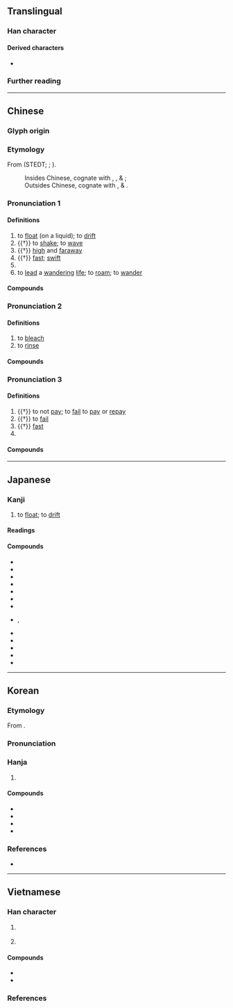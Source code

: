 {{character info}}
==Translingual==
{{stroke order|strokes=14}}

===Han character===
{{Han char|rn=85|rad=水|as=11|sn=14|four=31191|canj=EMWF|ids=⿰氵票}}

====Derived characters====
* {{l|mul|[[𡁼]], [[𨆺]], [[𨮶]], [[㵱]], [[薸]]}}

===Further reading===
{{Han ref|kx=0644.220|dkj=18102|dj=1053.010|hdz=31720.010|uh=6F02}}

----

==Chinese==
{{zh-forms|alt=𣻔,𣿖,𤄚,𠷻}}

===Glyph origin===
{{Han etym}}
{{Han compound|水|票|alt1=氵|t1=water|ls=psc}}

===Etymology===
From {{inh|zh|sit-pro|*pyaw||swim, float, raft}} (STEDT; {{zh-ref|Benedict, 1972}}; {{zh-ref|Schuessler, 2007}}).

:Insides Chinese, cognate with {{och-l|浮|to float}}, {{och-l|柎|raft}}, {{och-l|泭}} & {{och-l|桴|raft, beam}};
:Outsides Chinese, cognate with {{cog|bo|tr='pʰyo-ba|t=swim, float, soar}}, & {{cog|kac|tr=pyau ~ byau|t=fly, float; play, shoot, as a fish}}.

===Pronunciation 1===
{{zh-pron
|m=piāo
|c=piu1
|h=pfs=phêu
|mb=piáu
|md=piĕu
|mn=ml:phiau
|mn-t=piou1/piao1
|w=1phiau
|mc=1
|oc=n,1
|cat=v,a
}}

====Definitions====
{{zh-hanzi}}

# to [[float]] (on a liquid); to [[drift]]
# {{†}} to [[shake]]; to [[wave]]
# {{†}} [[high]] and [[faraway]]
# {{†}} [[fast]]; [[swift]]
# {{zh-alt-form|飄|to [[drift]] (in air); to [[blow]]}}
# to [[lead]] a [[wandering]] [[life]]; to [[roam]]; to [[wander]]

====Compounds====
{{zh-der|fold=1|漂泊|漂泛|漂浮|漂海|漂流|漂兒|漂洋過海|漂移|漂游|浮漂|漂漂|流血漂鹵|眾喣漂山|漂搖|海漂杯|漂沙|漂潑|漂然|漂蕩子弟|漂送|漂洋|打水漂兒|漂金|漂淪|漂零蓬斷|漂鳥|漂蕩|漂絮|漂流物|漂沒|漂來戶|漂萍|流血漂杵|隨波漂流|髮漂|魚漂|血流漂杵}}

===Pronunciation 2===
{{zh-pron
|m=piǎo
|c=piu3
|h=pfs=
|md=piéu
|mn=tw:phiò
|mn-t=biê3/bio3
|w=
|mc=2
|oc=n,2
|cat=v
}}

====Definitions====
{{zh-hanzi}}

# to [[bleach]]
# to [[rinse]]

====Compounds====
{{zh-der|fold=1|漂白|漂白粉|漂染|漂洗|漂白劑|漂母進飯|漂母進食|漂母|漂布}}

===Pronunciation 3===
{{zh-pron
|m=piào
|c=piu3
|h=pfs=
|md=piéu
|mn=ml:piàu
|mn-t=piu3
|w=
|mc=2
|oc=n,2
|cat=v
}}

====Definitions====
{{zh-hanzi}}

# {{†}} to not [[pay]]; to [[fail]] to [[pay]] or [[repay]]
# {{†}} to [[fail]]
# {{†}} [[fast]]
# {{zh-used in|漂亮|[[beautiful]]}}

====Compounds====
{{zh-der|fold=1|漂亮|漂亮話|漂帳}}

----

==Japanese==

===Kanji===
{{ja-kanji|grade=c|rs=水11}}

# to [[float]]; to [[drift]]

====Readings====
{{ja-readings
|goon=ひょう
|kanon=ひょう
|kun=ただよ-う
}}

====Compounds====
{{der-top3|Compounds}}
* {{ja-r|漂%砂|ひょう%さ}}
* {{ja-r|漂%失|ひょう%しつ}}
* {{ja-r|漂%然|ひょう%ぜん}}
* {{ja-r|漂%着|ひょう%ちゃく}}
* {{ja-r|漂%動|ひょう%どう}}
* {{ja-r|漂%白|ひょう%はく}}
* {{ja-r|漂%泊|ひょう%はく}}
* {{ja-r|漂%々|ひょう%ひょう}}, {{ja-r|漂%漂|ひょう%ひょう}}
* {{ja-r|漂%浪|ひょう%ろう}}
* {{ja-r|漂%流|ひょう%りゅう}}
* {{ja-r|浮%漂|ふ%ひょう}}
* {{ja-r|漂%白%剤|ひょう%はく%ざい}}
* {{ja-r|漂%流%者|ひょう%りゅう%しゃ}}
{{der-bottom}}

----

==Korean==

===Etymology===
From {{der|ko|ltc|-}} {{ltc-l|漂}}.

{{collapse|
{{hanja-sinjeung|표|phyo}}

From {{der|ko|ltc|-}} {{ltc-l|漂|id=1}}
* {{hanja-dongguk|표ᇢ|phyow}}

From {{der|ko|ltc|-}} {{ltc-l|漂|id=2}}
* {{hanja-dongguk|표ᇢ〮|phyów}}
|Historical readings
|bg=#FFFFFF}}

===Pronunciation===
{{ko-hanja-pron|표}}

===Hanja===
{{ko-hanja-search}}
{{ko-hanja|떠다니다|떠다닐|표}}

# {{hanja form of|표|to [[float]]; to [[drift]]}}

====Compounds====
{{der-top3|Compounds}}
* {{ko-l|표류|漂流}}
* {{ko-l|표박|漂泊}}
* {{ko-l|표백|漂白}}
* {{ko-l|표표|漂漂}}
{{der-bottom}}

===References===
* {{R:hanjadoc|6318}}

----

==Vietnamese==

===Han character===
{{vi-readings|rs=水11
|hanviet=phiêu-tdcndg;tdcntd;gdhn;bonet;genibrel, phiếu-gdhn;genibrel
|phienthiet=紕招 phi chiêu
|nom=xiêu-tdcndg;tdcntd;gdhn;btcn;bonet;genibrel;taberd, veo-tdcndg;gdhn;btcn;bonet;genibrel, phiêu-tdcndg;tdcntd;btcn;bonet, phều-gdhn;genibrel;bonet, phiếu-tdcntd;taberd, pheo-gdhn;bonet, phếu-genibrel;taberd, phao-tdcndg, xẻo-btcn, phịu-gdhn, phêu-bonet
}}

# {{lb|vi|only used in compounds}} {{han tu form of|phiêu|to [[float]]; to [[bleach]]}}
# {{Nom form of|xiêu|to [[slant]]; to [[sag]]; to [[slope#Verb|slope]]}}

====Compounds====
{{der-top3|Compounds}}
* {{vi-l|漂洋|phiêu dương}}
* {{vi-l|漂流|phiêu lưu}}
{{der-bottom}}

===References===
<references/>
